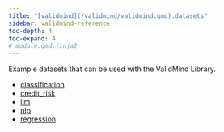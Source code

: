```yaml
---
title: "[validmind](/validmind/validmind.qmd).datasets"
sidebar: validmind-reference
toc-depth: 4
toc-expand: 4
# module.qmd.jinja2
---
```


<!-- docstring.jinja2 -->

Example datasets that can be used with the ValidMind Library.

- [classification](datasets/classification.qmd)
- [credit_risk](datasets/credit_risk.qmd)
- [llm](datasets/llm.qmd)
- [nlp](datasets/nlp.qmd)
- [regression](datasets/regression.qmd)
